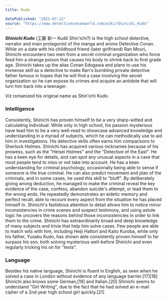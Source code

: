 ```yaml
---
title: Kudo

datePublished: "2021-07-12"
source: "https://www.detectiveconanworld.com/wiki/Shinichi_Kudo"
---
```


***Shinichi Kudo*** (工藤 新一 Kudō Shin'ichi?) is the high school detective, narrator and main protagonist of the manga and anime Detective Conan. While on a date with his childhood friend (later girlfriend) Ran Mouri, Shinichi encounters two men from a secret criminal organization who force feed him a strange poison that causes his body to shrink back to first grade age. Shinichi takes up the alias Conan Edogawa and plans to use his immense skill as a detective to make Ran's bumbling private detective father famous in hopes that he will find a case involving the secret organization so he can expose its crimes and acquire an antidote that will turn him back into a teenager.

Viz romanized his original name as Shin'ichi Kudo.

### Intelligence
Consistently, Shinichi has proven himself to be a very sharp-witted and calculating individual. While only in high school, his passion mysterious have lead him to be a very well-read to showcase advanced knowledge and understanding in a myriad of subjects, which he can methodically use to aid him in investigations. His detective skills often earns him comparisons to Sherlock Holmes. Shinichi has acquired various nicknames because of his prowess, such as the "Heisei Holmes" and the "Detective of the East". He has a keen eye for details, and can spot any unusual aspects in a case that most people tend to miss or not take into account. He has a keen understanding for criminal psychology, occasionally being able to sense if someone is the true criminal. He can also predict movement and plan of the criminals, and in some cases, he used this skill to "bluff". By deliberately giving wrong deduction, he managed to make the criminal reveal the key evidence of the case, confess, abandon suicide's attempt, or lead them to the wrong ends. He repeatedly demonstrates an eidetic memory and perfect recall, able to recount every aspect from the situation he has placed himself in. Shinichi's fastidious attention to detail allows him to notice minor inconsistencies in crime scenes and suspect testimony, and using astute logic he uncovers the reasons behind those inconsistencies in order to link them to the crime. Shinichi has extraordinarily broad and deep knowledge of many subjects and trivia that help him solve cases. Few people are able to match wits with him, including Heiji Hattori and Kaito Kuroba, while only his father, Yusaku Kudo, has shown able consistently proven himself to far surpass his son, both solving mysterious well-before Shinichi and even regularly tricking his on for "tests".

### Language
Besides his native language, Shinichi is fluent in English, as seen when he solved a case in London without evidence of any language barrier.[17][18] Shinichi also knows some German,[19] and Italian.[20] Shinichi seems to understand "Girl Writing", due to the fact that he had solved an e-mail cipher of a 2nd year high school girl quickly.[21]